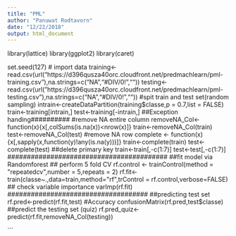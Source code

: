```yaml
---
title: "PML"
author: "Panuwat Rodtavorn"
date: "12/22/2018"
output: html_document
---
```

library(lattice)
library(ggplot2)
library(caret)

set.seed(127)
# import data
training<-read.csv(url("https://d396qusza40orc.cloudfront.net/predmachlearn/pml-training.csv"),na.strings=c("NA","#DIV/0!",""))
testing<-read.csv(url("https://d396qusza40orc.cloudfront.net/predmachlearn/pml-testing.csv"),na.strings=c("NA","#DIV/0!",""))
#spit train and test set(random sampling)
intrain<-createDataPartition(training$classe,p = 0.7,list = FALSE)
train<-training[intrain,]
test<-training[-intrain,]
##Exception handing##########
#remove NA entire column
removeNA_Col<-function(x){x[,colSums(is.na(x))<nrow(x)]}
train<-removeNA_Col(train)
test<-removeNA_Col(test)
#remove NA row 
complete <- function(x){x[,sapply(x,function(y)!any(is.na(y)))]}
train<-complete(train)
test<-complete(test)
##delete primary key
train<-train[,-c(1:7)]
test<-test[,-c(1:7)]
#########################################
##fit model via Randomforest 
## perform 5 fold CV
rf.control <- trainControl(method = "repeatedcv",number = 5,repeats = 2)
rf.fit<-train(classe~.,data=train,method="rf",trControl = rf.control,verbose=FALSE)
## check variable importance
varImp(rf.fit)
####################################
##predicting test set
rf.pred<-predict(rf.fit,test)
#Accuracy
confusionMatrix(rf.pred,test$classe)
##predict the testing set (quiz)
rf.pred_quiz<-predict(rf.fit,removeNA_Col(testing))



```

